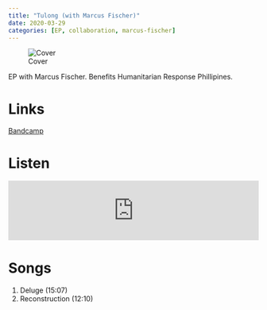 ```yaml
---
title: "Tulong (with Marcus Fischer)"
date: 2020-03-29
categories: [EP, collaboration, marcus-fischer]
---
```


![Cover](cover.jpeg) 

EP with Marcus Fischer. Benefits Humanitarian Response Phillipines.

# Links

[Bandcamp](https://marcus-fischer.bandcamp.com/album/tulong){.btn .btn-primary role="button"} 

# Listen

<iframe style="border: 0; width: 100%; height: 120px;" src="https://bandcamp.com/EmbeddedPlayer/album=3010636282/size=large/bgcol=ffffff/linkcol=0687f5/tracklist=false/artwork=small/transparent=true/" seamless><a href="https://marcus-fischer.bandcamp.com/album/tulong">Tulong by Marcus Fischer + the OO-Ray</a></iframe>
# Songs

1. Deluge (15:07)
2. Reconstruction (12:10)
